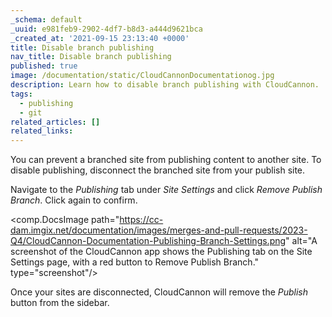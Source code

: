```yaml
---
_schema: default
_uuid: e981feb9-2902-4df7-b8d3-a444d9621bca
_created_at: '2021-09-15 23:13:40 +0000'
title: Disable branch publishing
nav_title: Disable branch publishing
published: true
image: /documentation/static/CloudCannonDocumentationog.jpg
description: Learn how to disable branch publishing with CloudCannon.
tags:
  - publishing
  - git
related_articles: []
related_links:
---
```

You can prevent a branched site from publishing content to another site. To disable publishing, disconnect the branched site from your publish site.

Navigate to the *Publishing* tab under *Site Settings* and click *Remove Publish Branch*. Click again to confirm.

<comp.DocsImage path="https://cc-dam.imgix.net/documentation/images/merges-and-pull-requests/2023-Q4/CloudCannon-Documentation-Publishing-Branch-Settings.png" alt="A screenshot of the CloudCannon app shows the Publishing tab on the Site Settings page, with a red button to Remove Publish Branch." type="screenshot"/>

Once your sites are disconnected, CloudCannon will remove the *Publish* button from the sidebar.